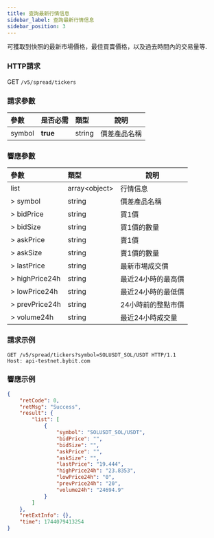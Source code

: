 ```yaml
---
title: 查詢最新行情信息
sidebar_label: 查詢最新行情信息
sidebar_position: 3
---
```


可獲取到快照的最新市場價格，最佳買賣價格，以及過去時間內的交易量等.

### HTTP請求
GET `/v5/spread/tickers`

### 請求參數
| 參數 | 是否必需 | 類型 | 說明|
|:----- |:-------|:-----|------ |
|symbol |**true** |string |價差產品名稱|

### 響應參數
| 參數 | 類型 | 說明|
|:----- |:-----|----- |
|list|array&lt;object&gt; |行情信息|
|> symbol|string |價差產品名稱|
|> bidPrice|string |買1價 |
|> bidSize|string |買1價的數量 |
|> askPrice|string |賣1價 |
|> askSize|string |賣1價的數量 |
|> lastPrice|string |最新市場成交價|
|> highPrice24h|string |最近24小時的最高價|
|> lowPrice24h|string |最近24小時的最低價|
|> prevPrice24h|string |24小時前的整點市價 |
|> volume24h|string |最近24小時成交量|

### 請求示例
```http
GET /v5/spread/tickers?symbol=SOLUSDT_SOL/USDT HTTP/1.1
Host: api-testnet.bybit.com
```

### 響應示例
```json
{
    "retCode": 0,
    "retMsg": "Success",
    "result": {
        "list": [
            {
                "symbol": "SOLUSDT_SOL/USDT",
                "bidPrice": "",
                "bidSize": "",
                "askPrice": "",
                "askSize": "",
                "lastPrice": "19.444",
                "highPrice24h": "23.8353",
                "lowPrice24h": "0",
                "prevPrice24h": "20",
                "volume24h": "24694.9"
            }
        ]
    },
    "retExtInfo": {},
    "time": 1744079413254
}
```
